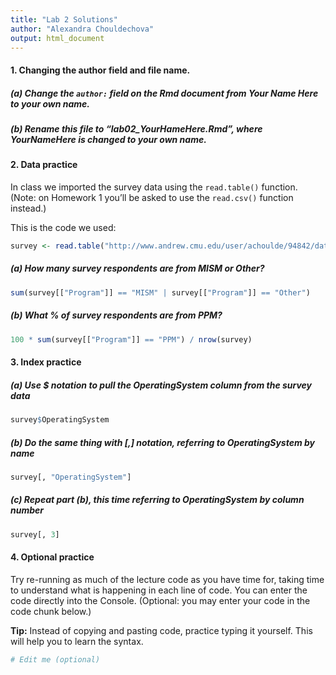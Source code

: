 ```yaml
---
title: "Lab 2 Solutions"
author: "Alexandra Chouldechova"
output: html_document
---
```


#### 1. Changing the author field and file name.

##### (a) Change the `author:` field on the Rmd document from Your Name Here to your own name.

##### (b) Rename this file to "lab02_YourHameHere.Rmd", where YourNameHere is changed to your own name.

#### 2. Data practice

In class we imported the survey data using the `read.table()` function.  (Note: on Homework 1 you'll be asked to use the `read.csv()` function instead.)

This is the code we used:

```r
survey <- read.table("http://www.andrew.cmu.edu/user/achoulde/94842/data/survey_data.csv", header=TRUE, sep=",") 
```

##### (a) How many survey respondents are from MISM or Other?

```r
sum(survey[["Program"]] == "MISM" | survey[["Program"]] == "Other")
```

##### (b) What % of survey respondents are from PPM?

```r
100 * sum(survey[["Program"]] == "PPM") / nrow(survey)
```

#### 3. Index practice

##### (a) Use $ notation to pull the OperatingSystem column from the survey data

```r
survey$OperatingSystem
```

##### (b) Do the same thing with [,] notation, referring to OperatingSystem by name

```r
survey[, "OperatingSystem"]
```

##### (c) Repeat part (b), this time referring to OperatingSystem by column number

```r
survey[, 3]
```

#### 4. Optional practice

Try re-running as much of the lecture code as you have time for, taking time to understand what is happening in each line of code.  You can enter the code directly into the Console.  (Optional: you may enter your code in the code chunk below.)

**Tip:** Instead of copying and pasting code, practice typing it yourself.  This will help you to learn the syntax.

```r
# Edit me (optional)
```
